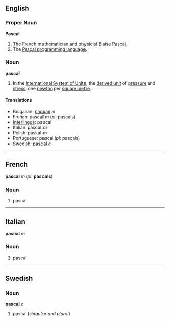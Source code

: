 ==English==
===Proper Noun===
'''Pascal'''
#The French mathematician and physicist [[w:Blaise_Pascal|Blaise Pascal]].
#The [[w:Pascal_programming_language|Pascal programming language]].

===Noun===
'''pascal'''

#In the [[SI|International System of Units]], the [[Wiktionary_Appendix:SI_units|derived unit]] of [[pressure]] and [[stress]]; one [[newton]] per [[square metre]].

====Translations====

*Bulgarian: [[паскал]] ''m''
*French: pascal ''m'' (''pl'': pascals)
*[[Interlingua]]: pascal
*Italian: pascal ''m''
*Polish: paskal ''m''
*Portuguese: pascal (''pl'': pascals)
*Swedish: [[pascal]] ''c''
----

==French==
'''pascal''' ''m'' (''pl'': '''pascals''')

===Noun===

#pascal

----

==Italian==
'''pascal''' ''m''

===Noun===

#pascal
----

==Swedish==
===Noun===
'''pascal''' ''c''

#pascal (''singular and plural'')